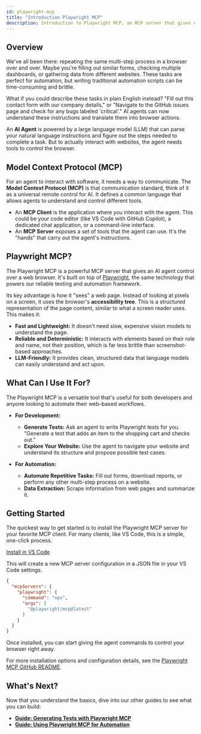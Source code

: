 ```yaml
---
id: playwright-mcp
title: "Introduction Playwright MCP"
description: Introduction to Playwright MCP, an MCP server that gives AI agents control over a web browser using Playwright.
---
```


## Overview

We've all been there: repeating the same multi-step process in a browser over and over. Maybe you're filling out similar forms, checking multiple dashboards, or gathering data from different websites. These tasks are perfect for automation, but writing traditional automation scripts can be time-consuming and brittle.

What if you could describe these tasks in plain English instead? "Fill out this contact form with our company details," or "Navigate to the GitHub issues page and check for any bugs labeled 'critical'." AI agents can now understand these instructions and translate them into browser actions.

An **AI Agent** is powered by a large language model (LLM) that can parse your natural language instructions and figure out the steps needed to complete a task. But to actually interact with websites, the agent needs tools to control the browser.

## Model Context Protocol (MCP)

For an agent to interact with software, it needs a way to communicate. The **Model Context Protocol (MCP)** is that communication standard, think of it as a universal remote control for AI. It defines a common language that allows agents to understand and control different tools.

-   An **MCP Client** is the application where you interact with the agent. This could be your code editor (like VS Code with GitHub Copilot), a dedicated chat application, or a command-line interface.
-   An **MCP Server** exposes a set of tools that the agent can use. It's the "hands" that carry out the agent's instructions.

## Playwright MCP?

The Playwright MCP is a powerful MCP server that gives an AI agent control over a web browser. It's built on top of [Playwright](https://playwright.dev), the same technology that powers our reliable testing and automation framework.

Its key advantage is how it "sees" a web page. Instead of looking at pixels on a screen, it uses the browser's **accessibility tree**. This is a structured representation of the page content, similar to what a screen reader uses. This makes it:

-   **Fast and Lightweight:** It doesn't need slow, expensive vision models to understand the page.
-   **Reliable and Deterministic:** It interacts with elements based on their role and name, not their position, which is far less brittle than screenshot-based approaches.
-   **LLM-Friendly:** It provides clean, structured data that language models can easily understand and act upon.

## What Can I Use It For?

The Playwright MCP is a versatile tool that's useful for both developers and anyone looking to automate their web-based workflows.

-   **For Development:**
    -   **Generate Tests:** Ask an agent to write Playwright tests for you. "Generate a test that adds an item to the shopping cart and checks out."
    -   **Explore Your Website:** Use the agent to navigate your website and understand its structure and propose possible test cases.

-   **For Automation:**
    -   **Automate Repetitive Tasks:** Fill out forms, download reports, or perform any other multi-step process on a website.
    -   **Data Extraction:** Scrape information from web pages and summarize it.

## Getting Started

The quickest way to get started is to install the Playwright MCP server for your favorite MCP client. For many clients, like VS Code, this is a simple, one-click process.

<a class="button button--primary" href="vscode:mcp/install?%7B%22name%22%3A%22playwright%22%2C%22command%22%3A%22npx%22%2C%22args%22%3A%5B%22%40playwright%2Fmcp%40latest%22%5D%7D">Install in VS Code</a>

This will create a new MCP server configuration in a JSON file in your VS Code settings.

```json
{
  "mcpServers": {
    "playwright": {
      "command": "npx",
      "args": [
        "@playwright/mcp@latest"
      ]
    }
  }
}
```

Once installed, you can start giving the agent commands to control your browser right away.

For more installation options and configuration details, see the [Playwright MCP GitHub README](https://github.com/microsoft/playwright-mcp).

## What's Next?

Now that you understand the basics, dive into our other guides to see what you can build:

-   [**Guide: Generating Tests with Playwright MCP**](playwright-mcp-generating-tests)
-   [**Guide: Using Playwright MCP for Automation**](playwright-mcp-automation)
